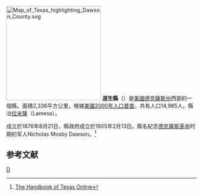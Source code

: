 {{noteTA
|T=zh-hans:道森县 (得克萨斯州);zh-hk:道生縣 (德克薩斯州);zh-tw:道生郡 (德克薩斯州);
}}

{{Otheruses|道生縣|subject=美國德克薩斯州的一個縣|other=同名的縣}}
[[File:Map_of_Texas_highlighting_Dawson_County.svg|250px]]
'''道生縣'''（{{lang-en|Dawson County}}）是[[美國|美國]][[德克薩斯州|德克薩斯州]]西部的一個縣。面積2,336平方公里。根據[[美國2000年人口普查|美國2000年人口普查]]，共有人口14,985人。縣治[[拉米薩|拉米薩]]（Lamesa）。

成立於1876年8月21日，縣政府成立於1905年2月13日。縣名紀念[[德克薩斯革命|德克薩斯革命]]时期的军人Nicholas Mosby Dawson。<ref>[http://www.tshaonline.org/handbook/online/articles/hcd03 The Handbook of Texas Online]</ref>

==参考文献==
<div class="references-small">
<references />
</div>
{{texas-stub}}

[[Category:得克萨斯州行政区划|D]]
{{Texas}}